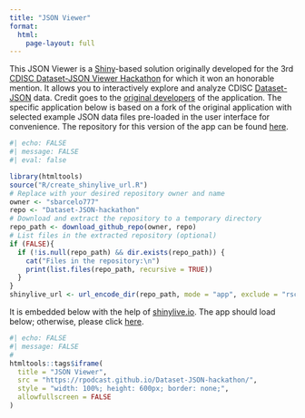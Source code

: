 ```yaml
---
title: "JSON Viewer"
format: 
  html:
    page-layout: full
---
```


This JSON Viewer is a [Shiny](https://shiny.posit.co/)-based solution originally developed for the 3rd [CDISC Dataset-JSON Viewer Hackathon](https://www.linkedin.com/pulse/results-from-cosa-dataset-json-viewer-hackathon-sam-hume-kgbge) for which it won an honorable mention. It allows you to interactively explore and analyze CDISC [Dataset-JSON](https://www.cdisc.org/standards/data-exchange/dataset-json) data. Credit goes to the [original developers](https://github.com/sbarcelo777/Dataset-JSON-hackathon?tab=readme-ov-file#-authors) of the application. The specific application below is based on a fork of the original application with selected example JSON data files pre-loaded in the user interface for convenience. The repository for this version of the app can be found [here](https://github.com/rpodcast/Dataset-JSON-hackathon). 

```r
#| echo: FALSE
#| message: FALSE
#| eval: false

library(htmltools)
source("R/create_shinylive_url.R")
# Replace with your desired repository owner and name
owner <- "sbarcelo777"
repo <- "Dataset-JSON-hackathon" 
# Download and extract the repository to a temporary directory
repo_path <- download_github_repo(owner, repo)
# List files in the extracted repository (optional)
if (FALSE){
  if (!is.null(repo_path) && dir.exists(repo_path)) {
    cat("Files in the repository:\n")
    print(list.files(repo_path, recursive = TRUE))
  }
}
shinylive_url <- url_encode_dir(repo_path, mode = "app", exclude = "rsconnect/|html|svg")
```

It is embedded below with the help of [shinylive.io](https://shiny.posit.co/py/docs/shinylive.html). The app should load below; otherwise, please click [here](https://rpodcast.github.io/Dataset-JSON-hackathon/).

```r
#| echo: FALSE
#| message: FALSE
# 
htmltools::tags$iframe(
  title = "JSON Viewer",
  src = "https://rpodcast.github.io/Dataset-JSON-hackathon/",
  style = "width: 100%; height: 600px; border: none;",
  allowfullscreen = FALSE
)
```
